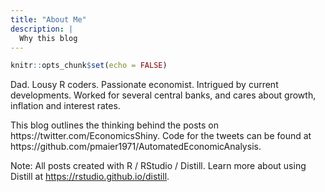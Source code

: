```yaml
---
title: "About Me"
description: |
  Why this blog
---
```


```r
knitr::opts_chunk$set(echo = FALSE)
```

Dad. Lousy R coders. Passionate economist. Intrigued by current developments. Worked for several central banks, and cares about growth, inflation and interest rates.

This blog outlines the thinking behind the posts on https://twitter.com/EconomicsShiny. Code for the tweets can be found at https://github.com/pmaier1971/AutomatedEconomicAnalysis.

Note: All posts created with R / RStudio / Distill. Learn more about using Distill at <https://rstudio.github.io/distill>.
